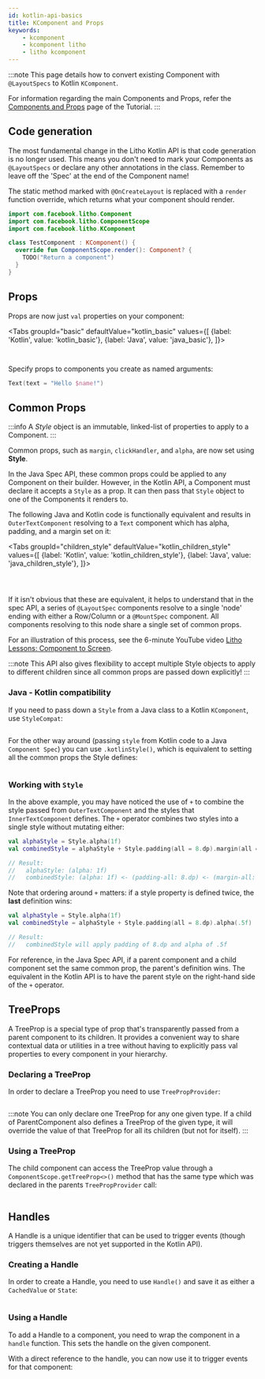 ```yaml
---
id: kotlin-api-basics
title: KComponent and Props
keywords:
    - kcomponent
    - kcomponent litho
    - litho kcomponent
---
```



:::note
This page details how to convert existing Component with `@LayoutSpecs` to Kotlin `KComponent`.

For information regarding the main Components and Props, refer the [Components and Props](../tutorial/first-components.md) page of the Tutorial.
:::

## Code generation

The most fundamental change in the Litho Kotlin API is that code generation is no longer used. This means you don't need to mark your Components as `@LayoutSpecs` or declare any other annotations in the class. Remember to leave off the 'Spec' at the end of the Component name!

The static method marked with `@OnCreateLayout` is replaced with a `render` function override, which returns what your component should render.

```kotlin
import com.facebook.litho.Component
import com.facebook.litho.ComponentScope
import com.facebook.litho.KComponent

class TestComponent : KComponent() {
  override fun ComponentScope.render(): Component? {
    TODO("Return a component")
  }
}
```

## Props

Props are now just `val` properties on your component:

<Tabs
  groupId="basic"
  defaultValue="kotlin_basic"
  values={[
    {label: 'Kotlin', value: 'kotlin_basic'},
    {label: 'Java', value: 'java_basic'},
  ]}>
  <TabItem value="kotlin_basic">

```kotlin file=sample/src/main/java/com/facebook/samples/litho/kotlin/documentation/HelloComponent.kt start=start_simple_example end=end_simple_example
```

  </TabItem>
  <TabItem value="java_basic">

```java file=sample/src/main/java/com/facebook/samples/litho/onboarding/FirstComponentSpec.java start=start_example end=end_example
```

  </TabItem>

</Tabs>

Specify props to components you create as named arguments:

```kotlin
Text(text = "Hello $name!")
```

## Common Props

:::info
A *Style* object is an immutable, linked-list of properties to apply to a Component.
:::

Common props, such as `margin`, `clickHandler`, and `alpha`, are now set using **Style**.

In the Java Spec API, these common props could be applied to any Component on their builder. However, in the Kotlin API, a Component must declare it accepts a `Style` as a prop. It can then pass that `Style` object to one of the Components it renders to.

The following Java and Kotlin code is functionally equivalent and results in `OuterTextComponent` resolving to a `Text` component which has alpha, padding, and a margin set on it:

<Tabs
  groupId="children_style"
  defaultValue="kotlin_children_style"
  values={[
    {label: 'Kotlin', value: 'kotlin_children_style'},
    {label: 'Java', value: 'java_children_style'},
  ]}>
  <TabItem value="kotlin_children_style">

```kotlin file=sample/src/main/java/com/facebook/samples/litho/kotlin/documentation/ChildStylesExample.kt start=start_combine_style_example end=end_combine_style_example
```

  </TabItem>
  <TabItem value="java_children_style">

```java file=sample/src/main/java/com/facebook/samples/litho/java/documentation/OuterTextComponentSpec.java start=start_combine_style_outer_example end=end_combine_style_outer_example
```

```java file=sample/src/main/java/com/facebook/samples/litho/java/documentation/InnerTextComponentSpec.java start=start_combine_style_inner_example end=end_combine_style_inner_example
```

  </TabItem>

</Tabs>

If it isn't obvious that these are equivalent, it helps to understand that in the spec API, a series of `@LayoutSpec` components resolve to a single 'node' ending with either a Row/Column or a `@MountSpec` component. All components resolving to this node share a single set of common props.

For an illustration of this process, see the 6-minute YouTube video [Litho Lessons: Component to Screen](https://www.youtube.com/watch?v=t9wTHnCx5RM).

:::note
This API also gives flexibility to accept multiple Style objects to apply to different children since all common props are passed down explicitly!
:::

### Java - Kotlin compatibility

If you need to pass down a `Style` from a Java class to a Kotlin `KComponent`, use `StyleCompat`:

```java file=sample/src/main/java/com/facebook/samples/litho/kotlin/documentation/OuterStyleComponentSpec.java start=start_combine_style_outer_example end=end_combine_style_outer_example
```

For the other way around (passing `style` from Kotlin code to a Java `Component Spec`) you can use `.kotlinStyle()`, which is equivalent to setting all the common props the Style defines:

```kotlin file=sample/src/main/java/com/facebook/samples/litho/kotlin/documentation/ChildStylesExample.kt start=start_combine_java_kotlin_style_example end=end_combine_java_kotlin_style_example
```

### Working with `Style`

In the above example, you may have noticed the use of `+` to combine the style passed from `OuterTextComponent` and the styles that `InnerTextComponent` defines. The `+` operator combines two styles into a single style without mutating either:

```kotlin
val alphaStyle = Style.alpha(1f)
val combinedStyle = alphaStyle + Style.padding(all = 8.dp).margin(all = 8.dp)

// Result:
//   alphaStyle: (alpha: 1f)
//   combinedStyle: (alpha: 1f) <- (padding-all: 8.dp) <- (margin-all: 8.dp)
```

Note that ordering around `+` matters: if a style property is defined twice, the **last** definition wins:

```kotlin
val alphaStyle = Style.alpha(1f)
val combinedStyle = alphaStyle + Style.padding(all = 8.dp).alpha(.5f)

// Result:
//   combinedStyle will apply padding of 8.dp and alpha of .5f
```

For reference, in the Java Spec API, if a parent component and a child component set the same common prop, the parent's definition wins. The equivalent in the Kotlin API is to have the parent style on the right-hand side of the `+` operator.

## TreeProps

A TreeProp is a special type of prop that's transparently passed from a parent component to its children. It provides a convenient way to share contextual data or utilities in a tree without having to explicitly pass val properties to every component in your hierarchy.

### Declaring a TreeProp

In order to declare a TreeProp you need to use `TreePropProvider`:

```kotlin file=sample/src/main/java/com/facebook/samples/litho/kotlin/treeprops/TreePropsExampleComponent.kt start=declaring_tree_prop_start end=declaring_tree_prop_end
```

:::note
You can only declare one TreeProp for any one given type. If a child of ParentComponent also defines a TreeProp of the given type, it will override the value of that TreeProp for all its children (but not for itself).
:::

### Using a TreeProp

The child component can access the TreeProp value through a `ComponentScope.getTreeProp<>()` method that has the same type which was declared in the parents `TreePropProvider` call:

```kotlin file=sample/src/main/java/com/facebook/samples/litho/kotlin/treeprops/TreePropsChildComponent.kt start=using_tree_prop_start end=using_tree_prop_end
```

## Handles

A Handle is a unique identifier that can be used to trigger events (though triggers themselves are not yet supported in the Kotlin API).

### Creating a Handle

In order to create a Handle, you need to use `Handle()` and save it as either a `CachedValue` or `State`:

```kotlin file=sample/src/main/java/com/facebook/samples/litho/kotlin/triggers/TooltipTriggerExampleKComponent.kt start=creating_handle_start end=creating_handle_end
```

### Using a Handle

To add a Handle to a component, you need to wrap the component in a `handle` function. This sets the handle on the given component.

With a direct reference to the handle, you can now use it to trigger events for that component:

```kotlin file=sample/src/main/java/com/facebook/samples/litho/kotlin/triggers/TooltipTriggerExampleKComponent.kt start=using_handle_start end=using_handle_end
```

```kotlin file=sample/src/main/java/com/facebook/samples/litho/kotlin/triggers/TooltipTriggerExampleKComponent.kt start=showing_tooltip_start end=showing_tooltip_end
```
